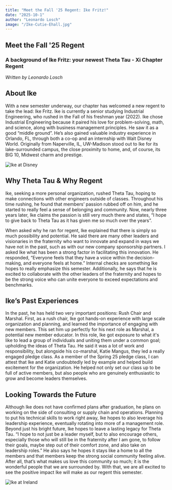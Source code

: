 ```yaml
---
title: "Meet the Fall '25 Regent: Ike Fritz!"
date: "2025-10-1"
author: "Leonardo Losch"
image: "/Ike-Cutie-Ehall.jpg"
---
```

## Meet the Fall '25 Regent
### A background of Ike Fritz: your newest Theta Tau - Xi Chapter Regent
*Written by Leonardo Losch*

## About Ike 
With a new semester underway, our chapter has welcomed a new regent to take the lead: Ike Fritz. Ike is currently a senior studying Industrial Engineering, who rushed in the Fall of his freshman year (2022). Ike chose Industrial Engineering because it paired his love for problem-solving, math, and science, along with business management principles. He saw it as a good “middle ground”. He’s also gained valuable industry experience in Orlando, FL, through both a co-op and an internship with Walt Disney World. Originally from Naperville, IL, UW-Madison stood out to Ike for its lake-surrounded campus, the close proximity to home, and, of course, its BIG 10, Midwest charm and prestige.

![Ike at Disney](/Ike-Cutie-Disney.jpg)

## Why Theta Tau & Why Regent
Ike, seeking a more personal organization, rushed Theta Tau, hoping to make connections with other engineers outside of classes. Throughout his time rushing, he found that members’ passion rubbed off on him, and he started to really feel a sense of belonging and community. Now, nearly three years later, Ike claims the passion is still very much there and states, “I hope to give back to Theta Tau as it has given me so much over the years”.

When asked why he ran for regent, Ike explained that there is simply so much possibility and potential. He said there are many other leaders and visionaries in the fraternity who want to innovate and expand in ways we have not in the past, such as with our new company sponsorship partners. I asked Ike what has been a strong factor in facilitating this innovation. He responded,  “Everyone feels that they have a voice within the decision-making, and everyone feels at home.” Internal checks are something Ike hopes to really emphasize this semester.  Additionally, he says that he is excited to collaborate with the other leaders of the fraternity and hopes to be the strong voice who can unite everyone to exceed expectations and benchmarks.

## Ike’s Past Experiences 
In the past, he has held two very important positions: Rush Chair and Marshal. First, as a rush chair, Ike got hands-on experience with large scale organization and planning, and learned the importance of engaging with new members. This set him up perfectly for his next role as Marshal, a potential new member educator. In this role, Ike got exposure to what it's like to lead a group of individuals and uniting them under a common goal; upholding the ideas of Theta Tau. He said it was a lot of work and responsibility, but alongside his co-marshal, Katie Mangus, they led a really engaged pledge class. As a member of the Spring 25 pledge class, I can attest that Ike and Katie undoubtedly led by example and helped build excitement for the organization. He helped not only set our class up to be full of active members, but also people who are genuinely enthusiastic to grow and become leaders themselves.

## Looking Towards the Future
Although Ike does not have confirmed plans after graduation, he plans on working on the side of consulting or supply chain and operations. Planning to put his technical skills to work right away, Ike hopes to also leverage his leadership experience, eventually rotating into more of a management role. Beyond just his bright future, Ike hopes to leave a lasting legacy for Theta Tau.
“I hope to not just be a leader myself, but to also encourage others, especially those who will still be in the fraternity after I am gone, to follow their goals, maybe step out of their comfort zone, and also take on leadership roles.” He also says he hopes it stays like a home to all the members and that members keep the strong social community feeling alive. After all, that’s what makes us love this community so much; it is the wonderful people that we are surrounded by. With that, we are all excited to see the positive impact Ike will make as our regent this semester.

![Ike at Ireland](/Ike-Cutie-Ireland.jpg)
​
